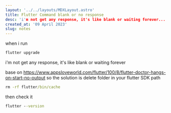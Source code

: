 ```yaml
---
layout: '../../layouts/MDXLayout.astro' 
title: Flutter Command blank or no response
desc: 'i'm not get any response, it's like blank or waiting forever...'
created_at: '09 April 2023'
slug: notes
---
```


when i run

```cmd
flutter upgrade
```
i'm not get any response, it's like blank or waiting forever

base on https://www.appsloveworld.com/flutter/100/8/flutter-doctor-hangs-on-start-no-output so the solution is delete folder in your flutter SDK path 
```cmd
rm -rf flutter/bin/cache
```
then check it
```cmd
flutter --version
```
